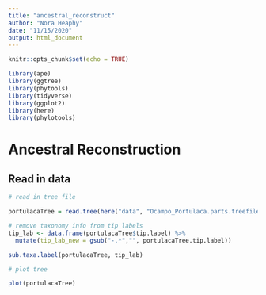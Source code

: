 ```yaml
---
title: "ancestral_reconstruct"
author: "Nora Heaphy"
date: "11/15/2020"
output: html_document
---
```


```r
knitr::opts_chunk$set(echo = TRUE)

library(ape)
library(ggtree)
library(phytools)
library(tidyverse)
library(ggplot2)
library(here)
library(phylotools)

```

# Ancestral Reconstruction

## Read in data

```r

# read in tree file

portulacaTree = read.tree(here("data", "Ocampo_Portulaca.parts.treefile"))

# remove taxonomy info from tip labels
tip_lab <- data.frame(portulacaTree$tip.label) %>%
  mutate(tip_lab_new = gsub("-.*","", portulacaTree.tip.label)) 

sub.taxa.label(portulacaTree, tip_lab)

```

```r

# plot tree

plot(portulacaTree)

```

